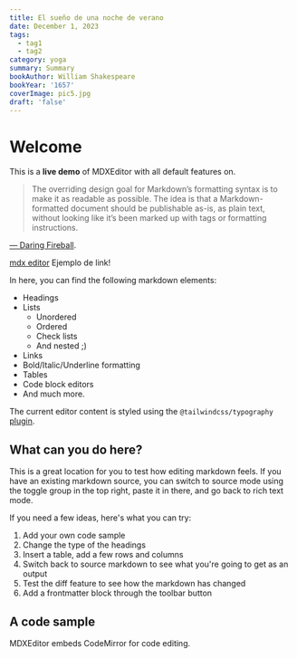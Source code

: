 ```yaml
---
title: El sueño de una noche de verano
date: December 1, 2023
tags:
  - tag1
  - tag2
category: yoga
summary: Summary
bookAuthor: William Shakespeare
bookYear: '1657'
coverImage: pic5.jpg
draft: 'false'
---
```


# Welcome

This is a **live demo** of MDXEditor with all default features on.

> The overriding design goal for Markdown’s formatting syntax is to make it as readable as possible.
> The idea is that a Markdown-formatted document should be publishable as-is, as plain text,
> without looking like it’s been marked up with tags or formatting instructions.

[— Daring Fireball](https://daringfireball.net/projects/markdown/).

[mdx editor](https://mdxeditor.dev/editor/demo "mdx editor")   Ejemplo de link!

In here, you can find the following markdown elements:

* Headings
* Lists
  * Unordered
  * Ordered
  * Check lists
  * And nested ;)
* Links
* Bold/Italic/Underline formatting
* Tables
* Code block editors
* And much more.

The current editor content is styled using the `@tailwindcss/typography` [plugin](https://tailwindcss.com/docs/typography-plugin).

## What can you do here?

This is a great location for you to test how editing markdown feels. If you have an existing markdown source, you can switch to source mode using the toggle group in the top right, paste it in there, and go back to rich text mode.

If you need a few ideas, here's what you can try:

1. Add your own code sample
2. Change the type of the headings
3. Insert a table, add a few rows and columns
4. Switch back to source markdown to see what you're going to get as an output
5. Test the diff feature to see how the markdown has changed
6. Add a frontmatter block through the toolbar button

## A code sample

MDXEditor embeds CodeMirror for code editing.